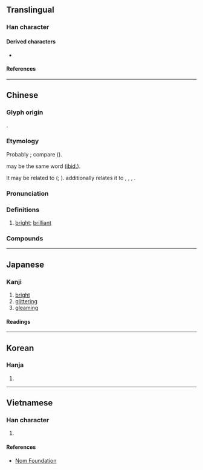 {{character info/new}}
==Translingual==

===Han character===
{{Han char|rn=86|rad=火|as=09|sn=13|four=96814|canj=FHAG|ids=⿰火皇}}

====Derived characters====
* {{l|mul|[[𬉒]]}}

====References====
{{Han ref|kx=0676.070|dkj=19181|dj=1087.120|hdz=32218.160|uh=714C}}

----

==Chinese==
{{zh-forms}}

===Glyph origin===
{{Han etym}}
{{Han compound|火|皇|ls=psc|c1=s|c2=p|t1=fire}}.

===Etymology===
Probably {{der|zh|sit}}; compare {{cog|my|လွင်|t=vivid}} ({{zh-ref|Schuessler, 2007}}).

{{och-l|皇|royal}} may be the same word ([[ibid.]]).

It may be related to {{och-l|光|light; bright}} ({{zh-ref|Wang, 1982}}; {{zh-ref|Schuessler, 2007}}). {{zh-ref|Wang (1982)}} additionally relates it to {{och-l|景|bright; sunlight}}, {{och-l|鏡|mirror}}, {{och-l|晃|bright}}, {{och-l|曠|bright}}.

===Pronunciation===
{{zh-pron
|m=huáng
|m-s=
|c=wong4
|c-t=
|g=
|h=pfs=fòng
|j=
|mb=
|md=huòng
|mn=hông
|mn-t=huang5
|w=3hhuaan
|x=
|mc=y
|oc=y
|cat=a
}}

===Definitions===
{{zh-hanzi}}

# [[bright]]; [[brilliant]]

===Compounds===
{{zh-der|敦煌曲子|*燉煌|燈燭輝煌|敦煌石室|燈燭熒煌|敦煌|敦煌壁畫|煌煌|正大堂煌|敦煌石窟|燈火輝煌|熒煌|輝煌|金碧輝煌|輝煌奪目|金碧熒煌|金煌煌}}

----

==Japanese==

===Kanji===
{{ja-kanji|grade=|rs=火09}}

# [[bright]]
# [[glittering]]
# [[gleaming]]

====Readings====
{{ja-readings
|goon=おう
|kanon=こう
|kun=きら-めく, きら-らか
}}

----

==Korean==

===Hanja===
{{ko-hanja|hangeul=황|eumhun=|rv=hwang|mr=hwang|y=hwang}}

# {{rfdef|ko|sort=火09}}

----

==Vietnamese==

===Han character===
{{vi-hantu|rs=火09|[[hoàng]]}}

# {{rfdef|vi|sort=火09}}

====References====
* [http://nomfoundation.org/common/nom_details.php?codepoint=714C Nom Foundation]